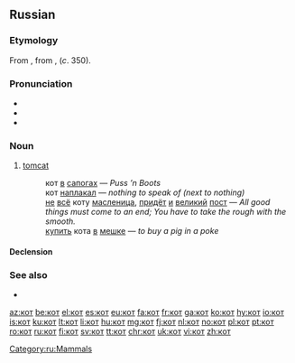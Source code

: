 {{also|kot|Kot|köt|kòt}}
==Russian==

===Etymology===
From {{etyl|sla-pro|ru}} {{term/t|sla-pro|*kotъ}}, from {{etyl|gkm|ru}} {{term|κάττα|tr=kátta|lang=gkm}}, {{term|κάττος|tr=káttos|lang=gkm}} (''c''. {{smallcaps|a}}{{smallcaps|d}} 350).

===Pronunciation===
* {{IPA|/kot/|lang=ru}}
* {{audio|Ru-кот.ogg|audio}}
* {{homophones|код|lang=ru}}

===Noun===
{{ru-noun|кот|m}}

# [[tomcat]]
#: кот [[в]] [[сапог|сапогах]] — ''Puss ’n Boots''
#: кот [[наплакать|наплакал]] — ''nothing to speak of (next to nothing)''
#: [[не]] [[весь|всё]] коту [[масленица]], [[приходить|придёт]] [[и]] [[великий]] [[пост]] — ''All good things must come to an end; You have to take the rough with the smooth.''
#: [[покупать|купить]] кота [[в]] [[мешок|мешке]] — ''to buy a pig in a poke''

====Declension====
{{ru-noun-2|кот|anim=1}}

===See also===
* {{l/ru|кошка}}

[[Category:ru:Mammals]]

[[az:кот]]
[[be:кот]]
[[el:кот]]
[[es:кот]]
[[eu:кот]]
[[fa:кот]]
[[fr:кот]]
[[ga:кот]]
[[ko:кот]]
[[hy:кот]]
[[io:кот]]
[[is:кот]]
[[ku:кот]]
[[lt:кот]]
[[li:кот]]
[[hu:кот]]
[[mg:кот]]
[[fj:кот]]
[[nl:кот]]
[[no:кот]]
[[pl:кот]]
[[pt:кот]]
[[ro:кот]]
[[ru:кот]]
[[fi:кот]]
[[sv:кот]]
[[tt:кот]]
[[chr:кот]]
[[uk:кот]]
[[vi:кот]]
[[zh:кот]]